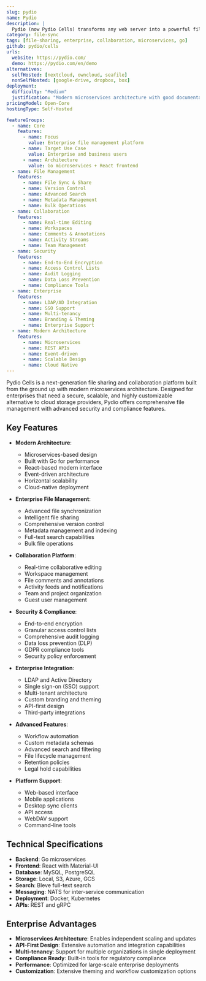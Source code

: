 ```yaml
---
slug: pydio
name: Pydio
description: |
  Pydio (now Pydio Cells) transforms any web server into a powerful file management system and an alternative to mainstream cloud storage providers. It offers enterprise-grade security, collaboration features, and extensive customization options.
category: file-sync
tags: [file-sharing, enterprise, collaboration, microservices, go]
github: pydio/cells
urls:
  website: https://pydio.com/
  demo: https://pydio.com/en/demo
alternatives:
  selfHosted: [nextcloud, owncloud, seafile]
  nonSelfHosted: [google-drive, dropbox, box]
deployment:
  difficulty: "Medium"
  justification: "Modern microservices architecture with good documentation, but requires understanding of distributed systems and proper configuration."
pricingModel: Open-Core
hostingType: Self-Hosted

featureGroups:
  - name: Core
    features:
      - name: Focus
        value: Enterprise file management platform
      - name: Target Use Case
        value: Enterprise and business users
      - name: Architecture
        value: Go microservices + React frontend
  - name: File Management
    features:
      - name: File Sync & Share
      - name: Version Control
      - name: Advanced Search
      - name: Metadata Management
      - name: Bulk Operations
  - name: Collaboration
    features:
      - name: Real-time Editing
      - name: Workspaces
      - name: Comments & Annotations
      - name: Activity Streams
      - name: Team Management
  - name: Security
    features:
      - name: End-to-End Encryption
      - name: Access Control Lists
      - name: Audit Logging
      - name: Data Loss Prevention
      - name: Compliance Tools
  - name: Enterprise
    features:
      - name: LDAP/AD Integration
      - name: SSO Support
      - name: Multi-tenancy
      - name: Branding & Theming
      - name: Enterprise Support
  - name: Modern Architecture
    features:
      - name: Microservices
      - name: REST APIs
      - name: Event-driven
      - name: Scalable Design
      - name: Cloud Native
---
```


Pydio Cells is a next-generation file sharing and collaboration platform built from the ground up with modern microservices architecture. Designed for enterprises that need a secure, scalable, and highly customizable alternative to cloud storage providers, Pydio offers comprehensive file management with advanced security and compliance features.

## Key Features

- **Modern Architecture**:

  - Microservices-based design
  - Built with Go for performance
  - React-based modern interface
  - Event-driven architecture
  - Horizontal scalability
  - Cloud-native deployment

- **Enterprise File Management**:

  - Advanced file synchronization
  - Intelligent file sharing
  - Comprehensive version control
  - Metadata management and indexing
  - Full-text search capabilities
  - Bulk file operations

- **Collaboration Platform**:

  - Real-time collaborative editing
  - Workspace management
  - File comments and annotations
  - Activity feeds and notifications
  - Team and project organization
  - Guest user management

- **Security & Compliance**:

  - End-to-end encryption
  - Granular access control lists
  - Comprehensive audit logging
  - Data loss prevention (DLP)
  - GDPR compliance tools
  - Security policy enforcement

- **Enterprise Integration**:

  - LDAP and Active Directory
  - Single sign-on (SSO) support
  - Multi-tenant architecture
  - Custom branding and theming
  - API-first design
  - Third-party integrations

- **Advanced Features**:

  - Workflow automation
  - Custom metadata schemas
  - Advanced search and filtering
  - File lifecycle management
  - Retention policies
  - Legal hold capabilities

- **Platform Support**:
  - Web-based interface
  - Mobile applications
  - Desktop sync clients
  - API access
  - WebDAV support
  - Command-line tools

## Technical Specifications

- **Backend**: Go microservices
- **Frontend**: React with Material-UI
- **Database**: MySQL, PostgreSQL
- **Storage**: Local, S3, Azure, GCS
- **Search**: Bleve full-text search
- **Messaging**: NATS for inter-service communication
- **Deployment**: Docker, Kubernetes
- **APIs**: REST and gRPC

## Enterprise Advantages

- **Microservices Architecture**: Enables independent scaling and updates
- **API-First Design**: Extensive automation and integration capabilities
- **Multi-tenancy**: Support for multiple organizations in single deployment
- **Compliance Ready**: Built-in tools for regulatory compliance
- **Performance**: Optimized for large-scale enterprise deployments
- **Customization**: Extensive theming and workflow customization options
